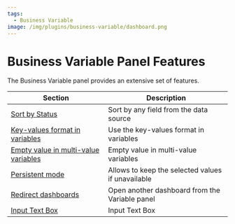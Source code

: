 ```yaml
---
tags:
  - Business Variable
image: /img/plugins/business-variable/dashboard.png
---
```


# Business Variable Panel Features

The Business Variable panel provides an extensive set of features.

| Section                                          | Description                                       |
| ------------------------------------------------ | ------------------------------------------------- |
| [Sort by Status](../sort)                        | Sort by any field from the data source            |
| [Key-values format in variables](../key)         | Use the key-values format in variables            |
| [Empty value in multi-value variables](../empty) | Empty value in multi-value variables              |
| [Persistent mode](../persistent)                 | Allows to keep the selected values if unavailable |
| [Redirect dashboards](../redirect)               | Open another dashboard from the Variable panel    |
| [Input Text Box](../input)                       | Input Text Box                                    |
